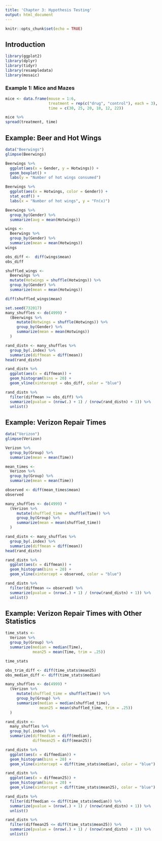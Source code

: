 ```yaml
---
title: 'Chapter 3: Hypothesis Testing'
output: html_document
---
```


```r
knitr::opts_chunk$set(echo = TRUE)
```

## Introduction

```r
library(ggplot2)
library(dplyr)
library(tidyr)
library(resampledata)
library(mosaic)
```


### Example 1: Mice and Mazes

```r
mice <- data.frame(mouse = 1:6,
                   treatment = rep(c("drug", "control"), each = 3), 
                   time = c(30, 25, 20, 18, 12, 22))
```

```r
mice %>%
spread(treatment, time)
```


## Example: Beer and Hot Wings

```r
data("Beerwings")
glimpse(Beerwings)
```

```r
Beerwings %>%
  ggplot(aes(x = Gender, y = Hotwings)) +
  geom_boxplot() +
  labs(y = "Number of hot wings consumed")
```


```r
Beerwings %>%
  ggplot(aes(x = Hotwings, color = Gender)) +
  stat_ecdf() +
  labs(x = "Number of hot wings", y = "Fn(x)")
```

```r
Beerwings %>%
  group_by(Gender) %>%
  summarize(avg = mean(Hotwings))
```

```r
wings <- 
  Beerwings %>%
  group_by(Gender) %>%
  summarize(mean = mean(Hotwings))
wings

obs_diff <-  diff(wings$mean)
obs_diff
```


```r
shuffled_wings <-
  Beerwings %>%
  mutate(Hotwings = shuffle(Hotwings)) %>%
  group_by(Gender) %>%
  summarize(mean = mean(Hotwings))

diff(shuffled_wings$mean)
```

```r
set.seed(732017)
many_shuffles <- do(4999) *
  (Beerwings %>%
     mutate(Hotwings = shuffle(Hotwings)) %>%
     group_by(Gender) %>%
     summarize(mean = mean(Hotwings))
  )
```

```r
rand_distn <- many_shuffles %>%
  group_by(.index) %>%
  summarize(diffmean = diff(mean))
head(rand_distn)
```

```r
rand_distn %>%
  ggplot(aes(x = diffmean)) +
  geom_histogram(bins = 20) +
  geom_vline(xintercept = obs_diff, color = "blue")
```



```r
rand_distn %>%
  filter(diffmean >= obs_diff) %>%
  summarize(pvalue = (nrow(.) + 1) / (nrow(rand_distn) + 1)) %>%
  unlist()
```


## Example: Verizon Repair Times

```r
data("Verizon")
glimpse(Verizon)
```

```r
Verizon %>%
  group_by(Group) %>%
  summarize(mean = mean(Time))
```

```r
mean_times <- 
  Verizon %>%
  group_by(Group) %>%
  summarize(mean = mean(Time))

observed <- diff(mean_times$mean)
observed
```

```r
many_shuffles <- do(4999) *
  (Verizon %>%
     mutate(shuffled_time = shuffle(Time)) %>%
     group_by(Group) %>%
     summarize(mean = mean(shuffled_time))
  )
```

```r
rand_distn <- many_shuffles %>%
  group_by(.index) %>%
  summarize(diffmean = diff(mean))
head(rand_distn)
```

```r
rand_distn %>%
  ggplot(aes(x = diffmean)) +
  geom_histogram(bins = 20) +
  geom_vline(xintercept = observed, color = "blue")
```

```r
rand_distn %>%
  filter(diffmean <= observed) %>%
  summarize(pvalue = (nrow(.) + 1) / (nrow(rand_distn) + 1)) %>%
  unlist()
```

## Example: Verizon Repair Times with Other Statistics

```r
time_stats <- 
  Verizon %>%
  group_by(Group) %>%
  summarize(median = median(Time),
            mean25 = mean(Time, trim = .25))

time_stats
```

```r
obs_trim_diff <- diff(time_stats$mean25)
obs_median_diff <- diff(time_stats$median)
```

```r
many_shuffles <- do(4999) *
  (Verizon %>%
     mutate(shuffled_time = shuffle(Time)) %>%
     group_by(Group) %>%
     summarize(median = median(shuffled_time),
               mean25 = mean(shuffled_time, trim = .25))
  )

rand_distn <- 
  many_shuffles %>%
  group_by(.index) %>%
  summarize(diffmedian = diff(median),
            diffmean25 = diff(mean25))
```


```r
rand_distn %>%
  ggplot(aes(x = diffmedian)) +
  geom_histogram(bins = 20) +
  geom_vline(xintercept = diff(time_stats$median), color = "blue")
```

```r
rand_distn %>%
  ggplot(aes(x = diffmean25)) +
  geom_histogram(bins = 20) +
  geom_vline(xintercept = diff(time_stats$mean25), color = "blue")
```

```r
rand_distn %>%
  filter(diffmedian <= diff(time_stats$median)) %>%
  summarize(pvalue = (nrow(.) + 1) / (nrow(rand_distn) + 1)) %>%
  unlist()

rand_distn %>%
  filter(diffmean25 <= diff(time_stats$mean25)) %>%
  summarize(pvalue = (nrow(.) + 1) / (nrow(rand_distn) + 1)) %>%
  unlist()
```